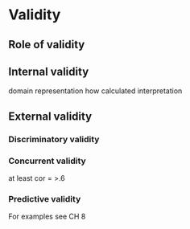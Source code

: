 # Validity {#validity}

## Role of validity

## Internal validity
domain representation
how calculated
interpretation

## External validity

### Discriminatory validity

### Concurrent validity
at least cor = >.6

### Predictive validity

For examples see CH 8
